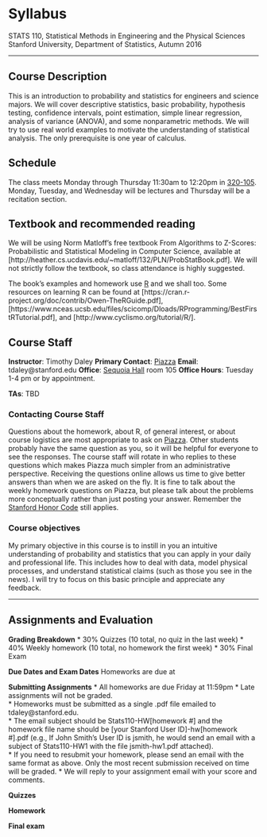 <!--#include virtual="../header.html" -->
<!--#include virtual="../header2.html" -->


Syllabus
========

STATS 110, Statistical Methods in Engineering and the Physical Sciences
Stanford University, Department of Statistics, Autumn 2016


**************

Course Description
------------------
This is an introduction to probability and statistics for engineers and science majors. We will cover descriptive statistics, basic probability, hypothesis testing, confidence intervals, point estimation, simple linear regression, analysis of variance (ANOVA), and some nonparametric methods. We will try to use real world examples to motivate the understanding of statistical analysis. The only prerequisite is one year of calculus.

Schedule
--------

The class meets Monday through Thursday 11:30am to 12:20pm in [320-105](https://campus-map.stanford.edu/?id=01-320&lat=37.42694141&lng=-122.17188691&zoom=17&srch=320-105).  Monday, Tuesday, and Wednesday will be lectures and Thursday will be a recitation section.  

Textbook and recommended reading 
--------------------------------

We will be using Norm Matloff's free textbook From Algorithms to Z-Scores: Probabilistic and Statistical Modeling in Computer Science, available at [http://heather.cs.ucdavis.edu/~matloff/132/PLN/ProbStatBook.pdf].  We will not strictly follow the textbook, so class attendance is highly suggested.

The book's examples and homework use [R](https://cran.r-project.org/) and we shall too.    Some resources on learning R can be found at [https://cran.r-project.org/doc/contrib/Owen-TheRGuide.pdf], [https://www.nceas.ucsb.edu/files/scicomp/Dloads/RProgramming/BestFirstRTutorial.pdf], and [http://www.cyclismo.org/tutorial/R/].  


Course Staff
------------

**Instructor**: Timothy Daley
**Primary Contact**: [Piazza](http://www.piazza.com/stanford/autumn2016/stats110)
**Email**: tdaley@stanford.edu
**Office**: [Sequoia Hall](http://campus-map.stanford.edu/?id=04-530&lat=37.4289326567&lng=-122.172199549) room 105
**Office Hours**: Tuesday 1-4 pm or by appointment.


**TAs**: TBD


### Contacting Course Staff


Questions about the homework, about R, of general interest, or about course logistics are most appropriate to ask on [Piazza](http://www.piazza.com/stanford/autumn2016/stats110). 
Other students probably have the same question as you, so it will be helpful for everyone to see the responses.  The course staff will rotate in who replies to these questions which makes Piazza much simpler from an administrative perspective.  Receiving the questions online allows us time to give better answers than when we are asked on the fly.  It is fine to talk about the weekly homework questions on Piazza, but please talk about the problems more conceptually rather than just posting your answer.  Remember the [Stanford Honor Code](https://communitystandards.stanford.edu/student-conduct-process/honor-code-and-fundamental-standard#honor-code) still applies.



### Course objectives

My primary objective in this course is to instill in you an intuitive understanding of probability and statistics that you can apply in your daily and professional life.  This includes how to deal with data, model physical processes, and understand statistical claims (such as those you see in the news).  I will try to focus on this basic principle and appreciate any feedback.    


**********

Assignments and Evaluation
--------------------------

**Grading Breakdown**
* 30% Quizzes (10 total, no quiz in the last week)
* 40% Weekly homework (10 total, no homework the first week)
* 30% Final Exam 


**Due Dates and Exam Dates**
Homeworks are due at 


**Submitting Assignments**
* All homeworks are due Friday at 11:59pm 
* Late assignments will not be graded.  
* Homeworks must be submitted as a single .pdf file emailed to tdaley@stanford.edu.  
* The email subject should be Stats110-HW[homework #] and the homework file name should be [your Stanford User ID]-hw[homework #].pdf (e.g., If John Smith's User ID is jsmith, he would send an email with a subject of Stats110-HW1 with the file jsmith-hw1.pdf attached).  
* If you need to resubmit your homework, please send an email with the same format as above.  Only the most recent submission received on time will be graded.
* We will reply to your assignment email with your score and comments.


**Quizzes**



**Homework**



**Final exam**








<!--#include virtual="../footer.html" -->




